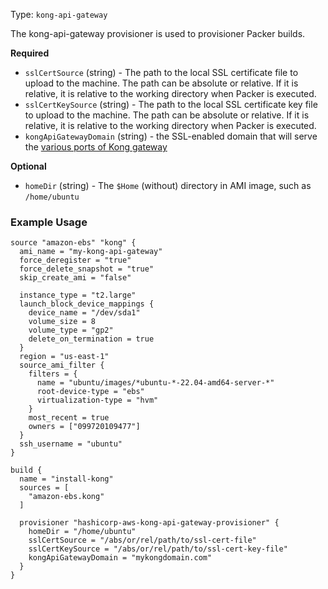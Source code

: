 Type: `kong-api-gateway`

<!--
  Include a short description about the provisioner. This is a good place
  to call out what the provisioner does, and any additional text that might
  be helpful to a user. See https://www.packer.io/docs/provisioners/null
-->

The kong-api-gateway provisioner is used to provisioner Packer builds.


<!-- Provisioner Configuration Fields -->

**Required**

- `sslCertSource` (string) - The path to the local SSL certificate file to upload to the machine. The path can be
  absolute or relative. If it is relative, it is relative to the working directory when Packer is executed.
- `sslCertKeySource` (string) - The path to the local SSL certificate key file to upload to the machine. The path can be
  absolute or relative. If it is relative, it is relative to the working directory when Packer is executed.
- `kongApiGatewayDomain` (string) - the SSL-enabled domain that will serve the
   [various ports of Kong gateway](https://qubitpi.github.io/docs.konghq.com/gateway/latest/production/networking/default-ports/)

<!--
  Optional Configuration Fields

  Configuration options that are not required or have reasonable defaults
  should be listed under the optionals section. Defaults values should be
  noted in the description of the field
-->

**Optional**

- `homeDir` (string) - The `$Home` (without) directory in AMI image, such as `/home/ubuntu`

<!--
  A basic example on the usage of the provisioner. Multiple examples
  can be provided to highlight various configurations.

-->

### Example Usage

```hcl
source "amazon-ebs" "kong" {
  ami_name = "my-kong-api-gateway"
  force_deregister = "true"
  force_delete_snapshot = "true"
  skip_create_ami = "false"

  instance_type = "t2.large"
  launch_block_device_mappings {
    device_name = "/dev/sda1"
    volume_size = 8
    volume_type = "gp2"
    delete_on_termination = true
  }
  region = "us-east-1"
  source_ami_filter {
    filters = {
      name = "ubuntu/images/*ubuntu-*-22.04-amd64-server-*"
      root-device-type = "ebs"
      virtualization-type = "hvm"
    }
    most_recent = true
    owners = ["099720109477"]
  }
  ssh_username = "ubuntu"
}

build {
  name = "install-kong"
  sources = [
    "amazon-ebs.kong"
  ]

  provisioner "hashicorp-aws-kong-api-gateway-provisioner" {
    homeDir = "/home/ubuntu"
    sslCertSource = "/abs/or/rel/path/to/ssl-cert-file"
    sslCertKeySource = "/abs/or/rel/path/to/ssl-cert-key-file"
    kongApiGatewayDomain = "mykongdomain.com"
  }
}
```
